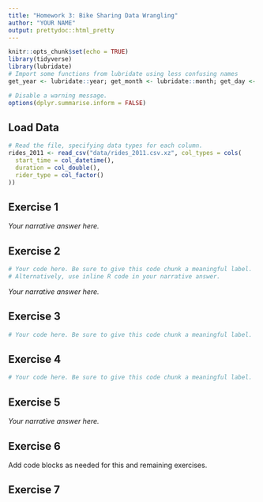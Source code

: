 ```yaml
---
title: "Homework 3: Bike Sharing Data Wrangling"
author: "YOUR NAME"
output: prettydoc::html_pretty
---
```


```r
knitr::opts_chunk$set(echo = TRUE)
library(tidyverse)
library(lubridate)
# Import some functions from lubridate using less confusing names
get_year <- lubridate::year; get_month <- lubridate::month; get_day <- lubridate::day; get_weekday <- lubridate::wday

# Disable a warning message.
options(dplyr.summarise.inform = FALSE)
```


## Load Data

```r
# Read the file, specifying data types for each column.
rides_2011 <- read_csv("data/rides_2011.csv.xz", col_types = cols(
  start_time = col_datetime(),
  duration = col_double(),
  rider_type = col_factor()
))
```

## Exercise 1

*Your narrative answer here.*

## Exercise 2

```r
# Your code here. Be sure to give this code chunk a meaningful label.
# Alternatively, use inline R code in your narrative answer.
```

*Your narrative answer here.*

## Exercise 3

```r
# Your code here. Be sure to give this code chunk a meaningful label.
```

## Exercise 4

```r
# Your code here. Be sure to give this code chunk a meaningful label.
```


## Exercise 5

*Your narrative answer here.*

## Exercise 6

Add code blocks as needed for this and remaining exercises.

## Exercise 7

